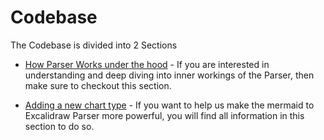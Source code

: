 # Codebase

The Codebase is divided into 2 Sections

* [How Parser Works under the hood](/docs/@excalidraw/mermaid-to-excalidraw/codebase/parser) - If you are interested in understanding and deep diving into inner workings of the Parser, then make sure to checkout this section.

* [Adding a new chart type](/docs/@excalidraw/mermaid-to-excalidraw/codebase/new-chart) - If you want to help us make the mermaid to Excalidraw Parser more powerful, you will find all information in this section to do so.
